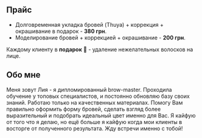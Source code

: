 ## Прайс

* Долговременная укладка бровей (Thuya) + коррекция + окрашивание в подарок - **380 грн**.
* Моделирование бровей + коррекцией + окрашивание - **200 грн**.  

Каждому клиенту в **подарок** 🎁 - удаление нежелательных волосков на лице.

## Обо мне

Меня зовут Лия - я дипломированный brow-master. Проходила обучение у топовых специалистов, и постоянно обновляю базу своих знаний. Работаю только на качественных материалах. Помогу Вам правильно оформить форму бровей, сделать взгляд более выразительный и подобрать идеальный цвет именно для Вас. Я кайфую от того что я делаю, но ещё больше я кайфую когда мои клиенты в восторге от полученного результата. Жду встречи именно с тобой!

